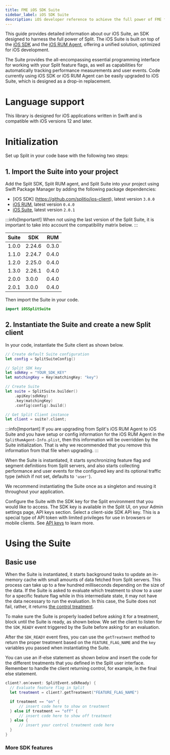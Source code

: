 ```yaml
---
title: FME iOS SDK Suite
sidebar_label: iOS SDK Suite
description: iOS developer reference to achieve the full power of FME for iOS
---
```



This guide provides detailed information about our iOS Suite, an SDK designed to harness the full power of Split. The iOS Suite is built on top of the [iOS SDK](https://help.split.io/hc/en-us/articles/360020401491-iOS-SDK) and the [iOS RUM Agent](https://help.split.io/hc/en-us/articles/22545155055373-iOS-RUM-Agent), offering a unified solution, optimized for iOS development.

The Suite provides the all-encompassing essential programming interface for working with your Split feature flags, as well as capabilities for automatically tracking performance measurements and user events. Code currently using iOS SDK or iOS RUM Agent can be easily upgraded to iOS Suite, which is designed as a drop-in replacement.

# Language support

This library is designed for iOS applications written in Swift and is compatible with iOS versions 12 and later.

# Initialization

Set up Split in your code base with the following two steps:

## 1. Import the Suite into your project

Add the Split SDK, Split RUM agent, and Split Suite into your project using Swift Package Manager by adding the following package dependencies:

- [iOS SDK] (https://github.com/splitio/ios-client), latest version `3.0.0`
- [iOS RUM](https://github.com/splitio/ios-rum), latest version `0.4.0`
- [iOS Suite](https://github.com/splitio/ios-suite), latest version `2.0.1`

:::info[Important!]
When not using the last version of the Split Suite, it is important to take into account the compatibility matrix below.
:::

| Suite | SDK | RUM |
|----------|----------|----------|
| 1.0.0    | 2.24.6   | 0.3.0   |
| 1.1.0    | 2.24.7   | 0.4.0   |
| 1.2.0    | 2.25.0   | 0.4.0   |
| 1.3.0    | 2.26.1   | 0.4.0   |
| 2.0.0    | 3.0.0   | 0.4.0   |
| 2.0.1    | 3.0.0   | 0.4.0   |

Then import the Suite in your code.

```Swift title="Swift"
import iOSSplitSuite
```

## 2. Instantiate the Suite and create a new Split client

In your code, instantiate the Suite client as shown below.

```swift title="Swift"
// Create default Suite configuration
let config = SplitSuiteConfig()

// Split SDK key
let sdkKey = "YOUR_SDK_KEY"
let matchingKey = Key(matchingKey: "key")

// Create Suite
let suite = SplitSuite.builder()
    .apiKey(sdkKey)
    .key(matchingKey)
    .config(config).build()

// Get Split Client instance
let client = suite?.client;
```

:::info[Important]
If you are upgrading from Split's iOS RUM Agent to iOS Suite and you have setup or config information for the iOS RUM Agent in the `SplitRumAgent-Info.plist`, then this information will be overridden by the Suite initialization. That is why we recommended that you remove this information from that file when upgrading.
:::

When the Suite is instantiated, it starts synchronizing feature flag and segment definitions from Split servers, and also starts collecting performance and user events for the configured key and its optional traffic type (which if not set, defaults to `'user'`).

We recommend instantiating the Suite once as a singleton and reusing it throughout your application.

Configure the Suite with the SDK key for the Split environment that you would like to access. The SDK key is available in the Split UI, on your Admin settings page, API keys section. Select a client-side SDK API key. This is a special type of API token with limited privileges for use in browsers or mobile clients.  See [API keys](https://help.split.io/hc/en-us/articles/360019916211) to learn more.

# Using the Suite

## Basic use

When the Suite is instantiated, it starts background tasks to update an in-memory cache with small amounts of data fetched from Split servers. This process can take up to a few hundred milliseconds depending on the size of the data. If the Suite is asked to evaluate which treatment to show to a user for a specific feature flag while in this intermediate state, it may not have the data necessary to run the evaluation. In this case, the Suite does not fail, rather, it returns [the control treatment](https://help.split.io/hc/en-us/articles/360020528072-Control-treatment).

To make sure the Suite is properly loaded before asking it for a treatment, block until the Suite is ready, as shown below. We set the client to listen for the `SDK_READY` event triggered by the Suite before asking for an evaluation.

After the `SDK_READY` event fires, you can use the `getTreatment` method to return the proper treatment based on the `FEATURE_FLAG_NAME` and the `key` variables you passed when instantiating the Suite.

You can use an if-else statement as shown below and insert the code for the different treatments that you defined in the Split user interface. Remember to handle the client returning control, for example, in the final else statement.

```swift title="Swift"
client?.on(event: SplitEvent.sdkReady) {
  // Evaluate feature flag in Split
  let treatment = client?.getTreatment("FEATURE_FLAG_NAME")

  if treatment == "on" {
      // insert code here to show on treatment
  } else if treatment == "off" {
      // insert code here to show off treatment
  } else {
      // insert your control treatment code here
  }
}
```

### More SDK features

<DocCardList />